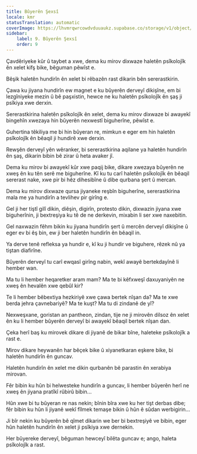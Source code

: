 ```yaml
---
title: Bûyerên Şexsî
locale: kmr
statusTranslation: automatic
coverImage: https://lhvmrqwrcowdvduuaukz.supabase.co/storage/v1/object/public/strapi-uploads/small_cover-tratado-de-psicologia-revolucionaria.webp-5e15e1cec4e0ebebcde5d7fc7565d8fd.webp
sidebar:
    label: 9. Bûyerên Şexsî
    order: 9
---
```

Çavdêriyeke kûr û taybet a xwe, dema ku mirov dixwaze haletên psîkolojîk ên xelet kifş bike, bêguman pêwîst e.

Bêşik haletên hundirîn ên xelet bi rêbazên rast dikarin bên sererastkirin.

Çawa ku jiyana hundirîn ew magnet e ku bûyerên derveyî dikişîne, em bi lezgîniyeke mezin û bê paşxistin, hewce ne ku haletên psîkolojîk ên şaş ji psîkiya xwe derxin.

Sererastkirina haletên psîkolojîk ên xelet, dema ku mirov dixwaze bi awayekî bingehîn xwezaya hin bûyerên nexwestî biguherîne, pêwîst e.

Guhertina têkiliya me bi hin bûyeran re, mimkun e eger em hin haletên psîkolojîk ên bêaqil ji hundirê xwe derxin.

Rewşên derveyî yên wêranker, bi sererastkirina aqilane ya haletên hundirîn ên şaş, dikarin bibin bê zirar û heta avaker jî.

Dema ku mirov bi awayekî kûr xwe paqij bike, dikare xwezaya bûyerên ne xweş ên ku tên serê me biguherîne. Kî ku tu carî haletên psîkolojîk ên bêaqil sererast nake, xwe pir bi hêz dihesibîne û dibe qurbana şert û mercan.

Dema ku mirov dixwaze qursa jiyaneke reşbîn biguherîne, sererastkirina mala me ya hundirîn a tevlihev pir girîng e.

Gel ji her tiştî gilî dikin, diêşin, digirîn, protesto dikin, dixwazin jiyana xwe biguherînin, ji bextreşiya ku tê de ne derkevin, mixabin li ser xwe naxebitin.

Gel naxwazin fêhm bikin ku jiyana hundirîn şert û mercên derveyî dikişîne û eger ev bi êş bin, ew ji ber haletên hundirîn ên bêaqil in.

Ya derve tenê refleksa ya hundir e, kî ku ji hundir ve biguhere, rêzek nû ya tiştan diafirîne.

Bûyerên derveyî tu carî ewqasî girîng nabin, wekî awayê bertekdayînê li hember wan.

Ma tu li hember heqaretker aram mam? Ma te bi kêfxweşî daxuyaniyên ne xweş ên hevalên xwe qebûl kir?

Te li hember bêbextiya hezkiriyê xwe çawa bertek nîşan da? Ma te xwe berda jehra çavnebariyê? Ma te kuşt? Ma tu di zindanê de yî?

Nexweşxane, goristan an pantheon, zindan, tije ne ji mirovên dilsoz ên xelet ên ku li hember bûyerên derveyî bi awayekî bêaqil bertek nîşan dan.

Çeka herî baş ku mirovek dikare di jiyanê de bikar bîne, haleteke psîkolojîk a rast e.

Mirov dikare heywanên har bêçek bike û xiyanetkaran eşkere bike, bi haletên hundirîn ên guncav.

Haletên hundirîn ên xelet me dikin qurbanên bê parastin ên xerabiya mirovan.

Fêr bibin ku hûn bi helwesteke hundirîn a guncav, li hember bûyerên herî ne xweş ên jiyana pratîkî rûbirû bibin...

Hûn xwe bi tu bûyeran re nas nekin; bînin bîra xwe ku her tişt derbas dibe; fêr bibin ku hûn li jiyanê wekî fîlmek temaşe bikin û hûn ê sûdan werbigirin...

Ji bîr nekin ku bûyerên bê qîmet dikarin we ber bi bextreşiyê ve bibin, eger hûn haletên hundirîn ên xelet ji psîkiya xwe dernekin.

Her bûyereke derveyî, bêguman hewceyî bilêta guncav e; ango, haleta psîkolojîk a rast.

